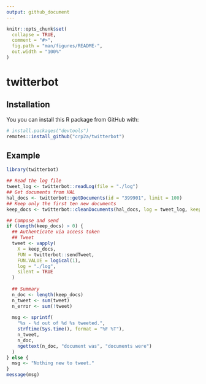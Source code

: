 ```yaml
---
output: github_document
---
```


<!-- README.md is generated from README.Rmd. Please edit that file -->

```r
knitr::opts_chunk$set(
  collapse = TRUE,
  comment = "#>",
  fig.path = "man/figures/README-",
  out.width = "100%"
)
```

# twitterbot

## Installation

You you can install this R package from GitHub with:

```r
# install.packages("devtools")
remotes::install_github("crp2a/twitterbot")
```

## Example

```r
library(twitterbot)

## Read the log file
tweet_log <- twitterbot::readLog(file = "./log")
## Get documents from HAL
hal_docs <- twitterbot::getDocuments(id = "399901", limit = 100)
## Keep only the first ten new documents
keep_docs <- twitterbot::cleanDocuments(hal_docs, log = tweet_log, keep = 1:10)

## Compose and send
if (length(keep_docs) > 0) {
  ## Authenticate via access token
  ## Tweet 
  tweet <- vapply(
    X = keep_docs, 
    FUN = twitterbot::sendTweet,
    FUN.VALUE = logical(1),
    log = "./log",
    silent = TRUE
  )
  
  ## Summary
  n_doc <- length(keep_docs)
  n_tweet <- sum(tweet)
  n_error <- sum(!tweet)
  
  msg <- sprintf(
    "%s - %d out of %d %s tweeted.", 
    strftime(Sys.time(), format = "%F %T"),
    n_tweet,
    n_doc,
    ngettext(n_doc, "document was", "documents were")
  )
} else {
  msg <- "Nothing new to tweet."
}
message(msg)
```

